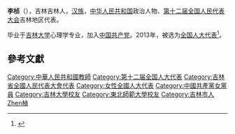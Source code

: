 '''李桢'''（{{bd|1963年|9月23日|catIdx=Li李}}），吉林吉林人，[[汉族|汉族]]，[[中华人民共和国|中华人民共和国]]政治人物、[[第十二届全国人民代表大会|第十二届全国人民代表大会]]吉林地区代表。

毕业于[[吉林大学|吉林大学]]心理学专业，加入[[中国共产党|中国共产党]]。2013年，被选为[[全国人大代表|全国人大代表]]<ref>{{cite news|title=全国人大代表信息-李桢|url= http://210.82.31.1:8084/delegate/viewDelegate.action?dbid=120489|accessdate=2013-03-28|newspaper=全国人大网}}{{Dead link|date=2020年1月 |bot=InternetArchiveBot |fix-attempted=yes }}</ref>。

==參考文獻==
{{reflist}}
{{中国政治人物小作品}}
{{DEFAULTSORT:Li李}}
[[Category:中華人民共和國教師|Category:中華人民共和國教師]]
[[Category:第十二届全国人大代表|Category:第十二届全国人大代表]]
[[Category:吉林省全國人民代表大會代表|Category:吉林省全國人民代表大會代表]]
[[Category:女性全國人大代表|Category:女性全國人大代表]]
[[Category:中國共產黨女黨員|Category:中國共產黨女黨員]]
[[Category:吉林大學校友|Category:吉林大學校友]]
[[Category:東北師範大學校友|Category:東北師範大學校友]]
[[Category:吉林市人|Category:吉林市人]]
[[Category:李姓|Zhen楨]]